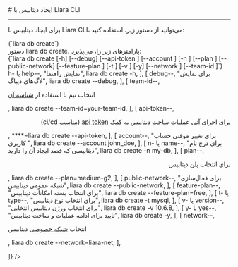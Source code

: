 

<Layout>
<Head>
<title>مستندات ساخت و ایجاد دیتابیس با Liara CLI - لیارا</title>
<meta property="og:title" content="مستندات خدمات رایانش ابری لیارا" />
<meta property="og:description" content="مستندات مربوط به نحوه ساخت و ایجاد دیتابیس در رابط کاربری خط فرمان لیارا"  />
<meta property="og:image" content="https://media.liara.ir/logos/liara-poster.jpg" />
</Head>
# ایجاد دیتابیس با Liara CLI
<hr className="mb-2" />

برای 
ایجاد دیتابیس با Liara CLI،
می‌توانید از دستور زیر، استفاده کنید: 

<div className="h-2" />
<div dir="ltr">
<Highlight className='bash'>
{`liara db create`}
</Highlight>
</div>
<div className="h-2" />
<Asciinema id="create-db-using-cli" />


<Section id="command-parameters" title="پارامترهای دستور" />
دستور <Important>liara db create</Important>، پارامترهای زیر را، می‌پذیرد:

<div className="h-2" />
<div dir="ltr">
<Highlight className='bash'>
{`liara db create [-h] [--debug] [--api-token <value>] [--account <value>] [-n
    <value>] [--plan <value>] [--public-network] [--feature-plan <value>] [-t <value>] [-v <value>]
    [-y] [--network <value>] [--team-id <value>]`}
</Highlight>
</div>

<Table headers={[
  "پارامتر",
  "توضیحات",
  "مثال",
]} data={[
  [
    <Important>h- یا help--</Important>,
    "نمایش راهنما",
    <Important>liara db create -h</Important>,
  ],
  [
    <Important>debug--</Important>,
    "برای نمایش لاگ‌های دیباگ",
    <Important>liara db create --debug</Important>,
  ],
   [
    <Important>team-id--</Important>,
    <p>انتخاب تیم با استفاده از <a href="/references/api/about/#team-id" className="text-[#2196f3]">شناسه آن</a></p>,
    <Important>liara db create --team-id=your-team-id</Important>,
  ],
  [
    <Important>api-token--</Important>,
    <div dir="rtl">
    <p> برای اجرای آنی عملیات ساخت دیتابیس به کمک <a href="/references/api/about" className="text-[#2196f3] ">api token</a> (مناسب ci/cd)</p>
    </div>,
    <Important>****=liara db create --api-token</Important>,
  ],
  [
    <Important>account--</Important>,
    "برای تغییر موقتی حساب کاربری ",
    <Important>liara db create --account john_doe</Important>,
  ],
  [
    <Important>n- یا name--</Important>,
    "برای درج نام دیتابیسی که قصد ایجاد آن را دارید",
    <Important>liara db create -n my-db</Important>,
  ],
  [
    <Important>plan--</Important>,
    <div dir="rtl">
    <p>برای انتخاب پلن دیتابیس</p>
    </div>,
    <Important>liara db create --plan=medium-g2</Important>,
  ],
  [
    <Important>public-network--</Important>,
    "برای فعال‌سازی شبکه عمومی دیتابیس",
    <Important>liara db create --public-network</Important>,
  ],
  [
    <Important>feature-plan--</Important>,
    "برای انتخاب بسته امکانات دیتابیس",
    <Important>liara db create --feature-plan=free</Important>,
  ],
  [
    <Important>t- یا type--</Important>,
    "برای انتخاب نوع دیتابیس",
    <Important>liara db create -t mysql</Important>,
  ],
  [
    <Important>v- یا version--</Important>,
    "برای انتخاب ورژن دیتابیس انتخابی",
    <Important>liara db create -v 10.6.8</Important>,
  ],
  [
    <Important>y- یا yes--</Important>,
    "تایید برای ادامه عملیات و ساخت دیتابیس",
    <Important>liara db create -y</Important>,
  ],
  [
    <Important>network--</Important>,
    <p>انتخاب <a href="/paas/details/private-network" className="text-[#2196f3] ">شبکه خصوصی</a> دیتابیس</p>,
    <Important> liara db create --network=liara-net</Important>,
  ],

]} />
<div className="h-3" />

</Layout>